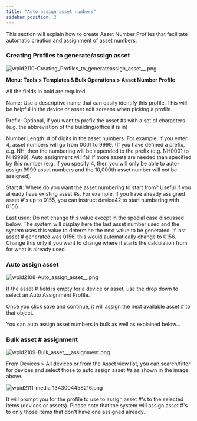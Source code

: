 ```yaml
---
title: "Auto assign asset numbers"
sidebar_position: 2
---
```


This section will explain how to create Asset Number Profiles that facilitate automatic creation and assignment of asset numbers.

### Creating Profiles to generate/assign asset

![wpid2110-Creating_Profiles_to_generateassign_asset__.png](/assets/images/wpid2110-Creating_Profiles_to_generateassign_asset__.png)

**Menu: Tools > Templates & Bulk Operations > Asset Number Profile**

All the fields in bold are required.

Name: Use a descriptive name that can easily identify this profile. This will be helpful in the device or asset edit screens when picking a profile.

Prefix: Optional, if you want to prefix the asset #s with a set of characters (e.g. the abbreviation of the building/office it is in)

Number Length: # of digits in the asset numbers. For example, if you enter 4, asset numbers will go from 0001 to 9999. (If you have defined a prefix, e.g. NH, then the numbering will be appended to the prefix (e.g. NH0001 to NH9999). Auto assignment will fail if more assets are needed than specified by this number (e.g. if you specify 4, then you will only be able to auto-assign 9999 asset numbers and the 10,000th asset number will not be assigned).

Start #: Where do you want the asset numbering to start from? Useful if you already have existing asset #s. For example, if you have already assigned asset #'s up to 0155, you can instruct device42 to start numbering with 0156.

Last used: Do not change this value except in the special case discussed below. The system will display here the last asset number used and the system uses this value to determine the next value to be generated. If last asset # generated was 0156, this would automatically change to 0156. Change this only if you want to change where it starts the calculation from for what is already used.

### Auto assign asset

![wpid2108-Auto_assign_asset__.png](/assets/images/wpid2108-Auto_assign_asset__.png)

If the asset # field is empty for a device or asset, use the drop down to select an Auto Assignment Profile.

Once you click save and continue, it will assign the next available asset # to that object.

You can auto assign asset numbers in bulk as well as explained below...

### Bulk asset # assignment

![wpid2109-Bulk_asset___assignment.png](/assets/images/wpid2109-Bulk_asset___assignment.png)

From Devices > All devices or from the Asset view list, you can search/filter for devices and select those to auto assign asset #s as shown in the image above.

![wpid2111-media_1343004458216.png](/assets/images/wpid2111-media_1343004458216.png)

It will prompt you for the profile to use to assign asset #'s to the selected items (devices or assets). Please note that the system will assign asset #'s to only those items that don't have one assigned already.

